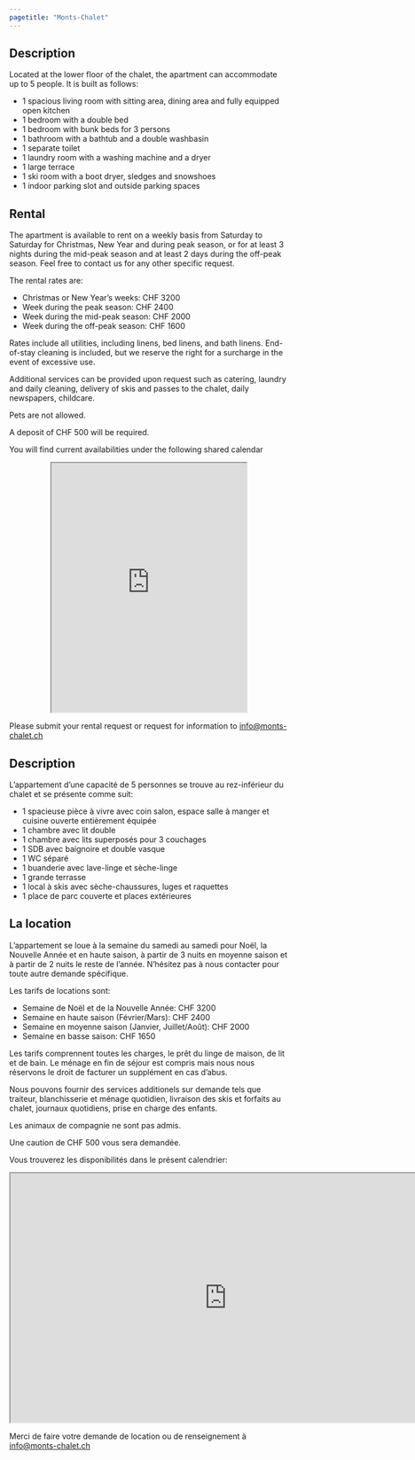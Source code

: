 ```yaml
---
pagetitle: "Monts-Chalet"
---
```


::: {.content-visible when-profile="en"}
## Description

Located at the lower floor of the chalet, the apartment can accommodate up to 5 people. It is built as follows:

-   1 spacious living room with sitting area, dining area and fully equipped open kitchen
-   1 bedroom with a double bed
-   1 bedroom with bunk beds for 3 persons
-   1 bathroom with a bathtub and a double washbasin
-   1 separate toilet
-   1 laundry room with a washing machine and a dryer
-   1 large terrace
-   1 ski room with a boot dryer, sledges and snowshoes
-   1 indoor parking slot and outside parking spaces

## Rental

The apartment is available to rent on a weekly basis from Saturday to Saturday for Christmas, New Year and during peak season, or for at least 3 nights during the mid-peak season and at least 2 days during the off-peak season. Feel free to contact us for any other specific request.

The rental rates are:

-   Christmas or New Year's weeks: CHF 3200
-   Week during the peak season: CHF 2400
-   Week during the mid-peak season: CHF 2000
-   Week during the off-peak season: CHF 1600

Rates include all utilities, including linens, bed linens, and bath linens. End-of-stay cleaning is included, but we reserve the right for a surcharge in the event of excessive use.

Additional services can be provided upon request such as catering, laundry and daily cleaning, delivery of skis and passes to the chalet, daily newspapers, childcare.

Pets are not allowed.

A deposit of CHF 500 will be required.

You will find current availabilities under the following shared calendar

```{=html}
<p align="center"><iframe width="70%" height="450" src="https://calendar.google.com/calendar/u/0/embed?height=300&wkst=7&bgcolor=%23ffffff&ctz=Europe/Zurich&src=MmxpbjBjOXJwYmxkODFqZjQ4a3JvdW41bHNAZ3JvdXAuY2FsZW5kYXIuZ29vZ2xlLmNvbQ&color=%23272e38&showPrint=0&showTz=0&showCalendars=0&showTitle=0&showNav=1&showDate=1&showTabs=0&hl=en" title="Calendar of l'Appartement by Monts-Chalet"></iframe></p>
```

Please submit your rental request or request for information to <a href = "mailto:info@monts-chalet.ch?subject=Monts-Chalet Rental Request">info\@monts-chalet.ch</a>
:::

::: {.content-visible when-profile="fr"}
## Description

L'appartement d'une capacité de 5 personnes se trouve au rez-inférieur du chalet et se présente comme suit:

-   1 spacieuse pièce à vivre avec coin salon, espace salle à manger et cuisine ouverte entièrement équipée
-   1 chambre avec lit double
-   1 chambre avec lits superposés pour 3 couchages
-   1 SDB avec baignoire et double vasque
-   1 WC séparé
-   1 buanderie avec lave-linge et sèche-linge
-   1 grande terrasse
-   1 local à skis avec sèche-chaussures, luges et raquettes
-   1 place de parc couverte et places extérieures

## La location

L'appartement se loue à la semaine du samedi au samedi pour Noël, la Nouvelle Année et en haute saison, à partir de 3 nuits en moyenne saison et à partir de 2 nuits le reste de l'année. N'hésitez pas à nous contacter pour toute autre demande spécifique.

Les tarifs de locations sont:

-   Semaine de Noël et de la Nouvelle Année: CHF 3200
-   Semaine en haute saison (Février/Mars): CHF 2400
-   Semaine en moyenne saison (Janvier, Juillet/Août): CHF 2000
-   Semaine en basse saison: CHF 1650

Les tarifs comprennent toutes les charges, le prêt du linge de maison, de lit et de bain. Le ménage en fin de séjour est compris mais nous nous réservons le droit de facturer un supplément en cas d'abus.

Nous pouvons fournir des services additionels sur demande tels que traiteur, blanchisserie et ménage quotidien, livraison des skis et forfaits au chalet, journaux quotidiens, prise en charge des enfants.

Les animaux de compagnie ne sont pas admis.

Une caution de CHF 500 vous sera demandée.

Vous trouverez les disponibilités dans le présent calendrier:

```{=html}
<p align="center"><iframe width="780" height="450" src="https://calendar.google.com/calendar/u/0/embed?height=300&wkst=7&bgcolor=%23ffffff&ctz=Europe/Zurich&src=MmxpbjBjOXJwYmxkODFqZjQ4a3JvdW41bHNAZ3JvdXAuY2FsZW5kYXIuZ29vZ2xlLmNvbQ&color=%23272e38&showPrint=0&showTz=0&showCalendars=0&showTitle=0&showNav=1&showDate=1&showTabs=0&hl=fr" title="Calendrier de l'Appartement by Monts-Chalet"></iframe></p>
```

Merci de faire votre demande de location ou de renseignement à <a href = "mailto:info@monts-chalet.ch?subject=Demande de location Monts-Chalet">info\@monts-chalet.ch</a>
:::
